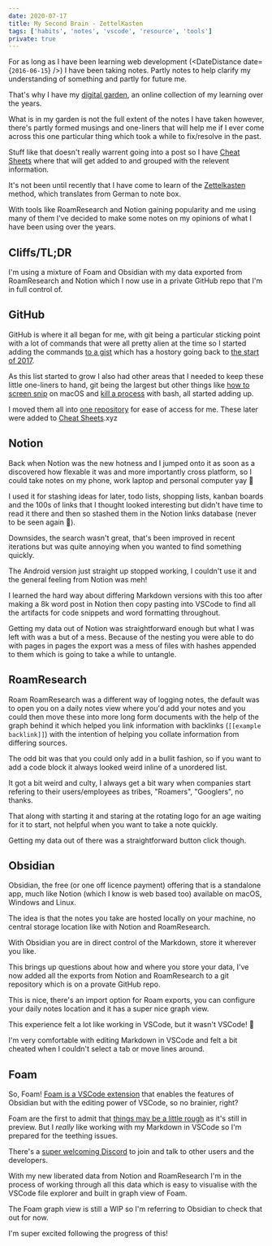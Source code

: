 ```yaml
---
date: 2020-07-17
title: My Second Brain - ZettelKasten
tags: ['habits', 'notes', 'vscode', 'resource', 'tools']
private: true
---
```


For as long as I have been learning web development (<DateDistance
date={`2016-06-15`} />) I have been taking notes. Partly notes to help
clarify my understanding of something and partly for future me.

That's why I have my [digital garden], an online collection of my
learning over the years.

What is in my garden is not the full extent of the notes I have taken
however, there's partly formed musings and one-liners that will help
me if I ever come across this one particular thing which took a while
to fix/resolve in the past.

Stuff like that doesn't really warrent going into a post so I have
[Cheat Sheets] where that will get added to and grouped with the
relevent information.

It's not been until recently that I have come to learn of the
[Zettelkasten] method, which translates from German to note box.

With tools like RoamResearch and Notion gaining popularity and me
using many of them I've decided to make some notes on my opinions of
what I have been using over the years.

## Cliffs/TL;DR

I'm using a mixture of Foam and Obsidian with my data exported from
RoamResearch and Notion which I now use in a private GitHub repo that
I'm in full control of.

## GitHub

GitHub is where it all began for me, with git being a particular
sticking point with a lot of commands that were all pretty alien at
the time so I started adding the commands [to a gist] which has a
hostory going back to [the start of 2017].

As this list started to grow I also had other areas that I needed to
keep these little one-liners to hand, git being the largest but other
things like [how to screen snip] on macOS and [kill a process] with
bash, all started adding up.

I moved them all into [one repository] for ease of access for me.
These later were added to [Cheat Sheets].xyz

## Notion

Back when Notion was the new hotness and I jumped onto it as soon as a
discovered how flexable it was and more importantly cross platform, so
I could take notes on my phone, work laptop and personal computer yay
🎉

I used it for stashing ideas for later, todo lists, shopping lists,
kanban boards and the 100s of links that I thought looked interesting
but didn't have time to read it there and then so stashed them in the
Notion links database (never to be seen again 🤣).

Downsides, the search wasn't great, that's been improved in recent
iterations but was quite annoying when you wanted to find something
quickly.

The Android version just straight up stopped working, I couldn't use
it and the general feeling from Notion was meh!

I learned the hard way about differing Markdown versions with this too
after making a 8k word post in Notion then copy pasting into VSCode to
find all the artifacts for code snippets and word formatting
throughout.

Getting my data out of Notion was straightforward enough but what I
was left with was a but of a mess. Because of the nesting you were
able to do with pages in pages the export was a mess of files with
hashes appended to them which is going to take a while to untangle.

## RoamResearch

Roam RoamResearch was a different way of logging notes, the default
was to open you on a daily notes view where you'd add your notes and
you could then move these into more long form documents with the help
of the graph behind it which helped you link information with
backlinks (`[[example backlink]]`) with the intention of helping you
collate information from differing sources.

The odd bit was that you could only add in a bullit fashion, so if you
want to add a code block it always looked weird inline of a unordered
list.

It got a bit weird and culty, I always get a bit wary when companies
start refering to their users/employees as tribes, "Roamers",
"Googlers", no thanks.

That along with starting it and staring at the rotating logo for an
age waiting for it to start, not helpful when you want to take a note
quickly.

Getting my data out of there was a straightforward button click
though.

## Obsidian

Obsidian, the free (or one off licence payment) offering that is a
standalone app, much like Notion (which I know is web based too)
available on macOS, Windows and Linux.

The idea is that the notes you take are hosted locally on your
machine, no central storage location like with Notion and
RoamResearch.

With Obsidian you are in direct control of the Markdown, store it
wherever you like.

This brings up questions about how and where you store your data, I've
now added all the exports from Notion and RoamResearch to a git
repository which is on a provate GitHub repo.

This is nice, there's an import option for Roam exports, you can
configure your daily notes location and it has a super nice graph
view.

This experience felt a lot like working in VSCode, but it wasn't
VSCode! 😬

I'm very comfortable with editing Markdown in VSCode and felt a bit
cheated when I couldn't select a tab or move lines around.

## Foam

So, Foam! [Foam is a VSCode extension] that enables the features of
Obsidian but with the editing power of VSCode, so no brainier, right?

Foam are the first to admit that [things may be a little rough] as
it's still in preview. But I _really_ like working with my Markdown in
VSCode so I'm prepared for the teething issues.

There's a [super welcoming Discord] to join and talk to other users
and the developers.

With my new liberated data from Notion and RoamResearch I'm in the
process of working through all this data which is easy to visualise
with the VSCode file explorer and built in graph view of Foam.

The Foam graph view is still a WIP so I'm referring to Obsidian to
check that out for now.

I'm super excited following the progress of this!

<!-- Links -->

[digital garden]: https://scottspence.com/garden
[cheat sheets]: https://cheatsheets.xyz
[zettelkasten]: https://zettelkasten.de/
[to a gist]:
  https://gist.github.com/spences10/5c492e197e95158809a83650ff97fc3a
[the start of 2017]:
  https://gist.github.com/spences10/5c492e197e95158809a83650ff97fc3a/revisions?page=2#diff-0517f094a4805e87e00d10b2891d99e4
[how to screen snip]: https://cheatsheets.xyz/mac/#screen-snip
[kill a process]: https://cheatsheets.xyz/bash/#kill-process-on-port
[one repository]: https://github.com/spences10/cheat-sheets
[foam is a vscode extension]: https://github.com/foambubble/foam
[things may be a little rough]:
  https://foambubble.github.io/foam/#getting-started
[super welcoming discord]: https://discord.gg/rtdZKgj
